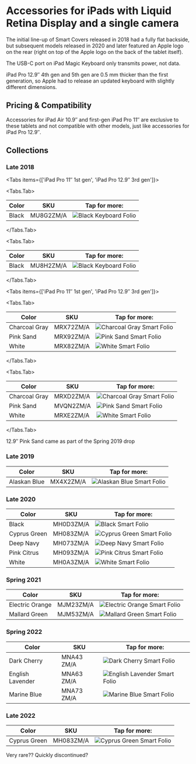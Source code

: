 
# Accessories for iPads with Liquid Retina Display and a single camera

The initial line-up of Smart Covers released in 2018 had a fully flat backside, but subsequent models released in 2020 and later featured an Apple logo on the rear (right on top of the Apple logo on the back of the tablet itself).

The USB-C port on iPad Magic Keyboard only transmits power, not data.

iPad Pro 12.9″ 4th gen and 5th gen are 0.5 mm thicker than the first generation, so Apple had to release an updated keyboard with slightly different dimensions.

## Pricing & Compatibility

Accessories for iPad Air 10.9″ and first-gen iPad Pro 11″ are exclusive to these tablets and not compatible with other models, just like accessories for iPad Pro 12.9″.

## Collections

### Late 2018

<Tabs
  items={['iPad Pro 11″ 1st gen', 'iPad Pro 12.9″ 3rd gen']}>

<Tabs.Tab>

| Color | SKU | Tap for more: |
| --- | --- | --- |
| Black | MU8G2<wbr/>ZM/A | <Link href="/latest-ipad/ipad_pro2/MU8G2"><img src="https://cloudfront.everycase.org/everypreview/MU8G2.webp" alt="Black Keyboard Folio"/></Link> |

</Tabs.Tab>

<Tabs.Tab>

| Color | SKU | Tap for more: |
| --- | --- | --- |
| Black | MU8H2<wbr/>ZM/A | <Link href="/latest-ipad/ipad_pro2/MU8H2"><img src="https://cloudfront.everycase.org/everypreview/MU8H2.webp" alt="Black Keyboard Folio"/></Link> |

</Tabs.Tab>
</Tabs>


<Tabs
  items={['iPad Pro 11″ 1st gen', 'iPad Pro 12.9″ 3rd gen']}>

<Tabs.Tab>

| Color | SKU | Tap for more: |
| --- | --- | --- |
| Charcoal Gray | MRX72<wbr/>ZM/A | <Link href="/latest-ipad/ipad_pro2/MRX72"><img src="https://cloudfront.everycase.org/everypreview/MRX72.webp" alt="Charcoal Gray Smart Folio"/></Link> |
| Pink Sand | MRX92<wbr/>ZM/A | <Link href="/latest-ipad/ipad_pro2/MRX92"><img src="https://cloudfront.everycase.org/everypreview/MRX92.webp" alt="Pink Sand Smart Folio"/></Link> |
| White | MRX82<wbr/>ZM/A | <Link href="/latest-ipad/ipad_pro2/MRX82"><img src="https://cloudfront.everycase.org/everypreview/MRX82.webp" alt="White Smart Folio"/></Link> |

</Tabs.Tab>

<Tabs.Tab>

| Color | SKU | Tap for more: |
| --- | --- | --- |
| Charcoal Gray | MRXD2<wbr/>ZM/A | <Link href="/latest-ipad/ipad_pro2/MRXD2"><img src="https://cloudfront.everycase.org/everypreview/MRXD2.webp" alt="Charcoal Gray Smart Folio"/></Link> |
| Pink Sand | MVQN2<wbr/>ZM/A | <Link href="/latest-ipad/ipad_pro2/MVQN2"><img src="https://cloudfront.everycase.org/everypreview/MVQN2.webp" alt="Pink Sand Smart Folio"/></Link> |
| White | MRXE2<wbr/>ZM/A | <Link href="/latest-ipad/ipad_pro2/MRXE2"><img src="https://cloudfront.everycase.org/everypreview/MRXE2.webp" alt="White Smart Folio"/></Link> |

</Tabs.Tab>
</Tabs>

12.9″ Pink Sand came as part of the Spring 2019 drop

### Late 2019

| Color | SKU | Tap for more: |
| --- | --- | --- |
| Alaskan Blue | MX4X2<wbr/>ZM/A | <Link href="/latest-ipad/ipad_pro2/MX4X2"><img src="https://cloudfront.everycase.org/everypreview/MX4X2.webp" alt="Alaskan Blue Smart Folio"/></Link> |

### Late 2020

| Color | SKU | Tap for more: |
| --- | --- | --- |
| Black | MH0D3<wbr/>ZM/A | <Link href="/latest-ipad/ipad_pro2/MH0D3"><img src="https://cloudfront.everycase.org/everypreview/MH0D3.webp" alt="Black Smart Folio"/></Link> |
| Cyprus Green | MH083<wbr/>ZM/A | <Link href="/latest-ipad/ipad_pro2/MH083"><img src="https://cloudfront.everycase.org/everypreview/MH083.webp" alt="Cyprus Green Smart Folio"/></Link> |
| Deep Navy | MH073<wbr/>ZM/A | <Link href="/latest-ipad/ipad_pro2/MH073"><img src="https://cloudfront.everycase.org/everypreview/MH073.webp" alt="Deep Navy Smart Folio"/></Link> |
| Pink Citrus | MH093<wbr/>ZM/A | <Link href="/latest-ipad/ipad_pro2/MH093"><img src="https://cloudfront.everycase.org/everypreview/MH093.webp" alt="Pink Citrus Smart Folio"/></Link> |
| White | MH0A3<wbr/>ZM/A | <Link href="/latest-ipad/ipad_pro2/MH0A3"><img src="https://cloudfront.everycase.org/everypreview/MH0A3.webp" alt="White Smart Folio"/></Link> |

### Spring 2021

| Color | SKU | Tap for more: |
| --- | --- | --- |
| Electric Orange | MJM23<wbr/>ZM/A | <Link href="/latest-ipad/ipad_pro2/MJM23"><img src="https://cloudfront.everycase.org/everypreview/MJM23.webp" alt="Electric Orange Smart Folio"/></Link> |
| Mallard Green | MJM53<wbr/>ZM/A | <Link href="/latest-ipad/ipad_pro2/MJM53"><img src="https://cloudfront.everycase.org/everypreview/MJM53.webp" alt="Mallard Green Smart Folio"/></Link> |

### Spring 2022

| Color | SKU | Tap for more: |
| --- | --- | --- |
| Dark Cherry | MNA43<wbr/>ZM/A | <Link href="/latest-ipad/ipad_pro2/MNA43"><img src="https://cloudfront.everycase.org/everypreview/MNA43.webp" alt="Dark Cherry Smart Folio"/></Link> |
| English Lavender | MNA63<wbr/>ZM/A | <Link href="/latest-ipad/ipad_pro2/MNA63"><img src="https://cloudfront.everycase.org/everypreview/MNA63.webp" alt="English Lavender Smart Folio"/></Link> |
| Marine Blue | MNA73<wbr/>ZM/A | <Link href="/latest-ipad/ipad_pro2/MNA73"><img src="https://cloudfront.everycase.org/everypreview/MNA73.webp" alt="Marine Blue Smart Folio"/></Link> |

### Late 2022

| Color | SKU | Tap for more: |
| --- | --- | --- |
| Cyprus Green | MH083<wbr/>ZM/A | <Link href="/latest-ipad/ipad_pro2/MH083"><img src="https://cloudfront.everycase.org/everypreview/MH083.webp" alt="Cyprus Green Smart Folio"/></Link> |

Very rare?? Quickly discontinued?
